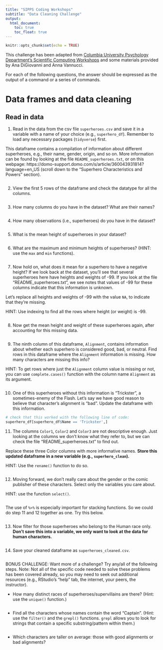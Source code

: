 ```yaml
---
title: "SIPPS Coding Workshops"
subtitle: "Data Cleaning Challenge"
output:
  html_document:
    toc: true
    toc_float: true
---
```


```r
knitr::opts_chunk$set(echo = TRUE)
```

This challenge has been adapted from [Columbia University Psychology Department's Scientific Computing Workshops](https://cu-psych-computing.github.io/cu-psych-comp-tutorial/){target="_blank"} and some materials provided by Ana DiGiovanni and Anna Vannucci. 

For each of the following questions, the answer should be expressed as the output of a command or a series of commands.

# Data frames and data cleaning

## Read in data

1. Read in the data from the csv file `superheroes.csv` and save it in a variable with a name of your choice (e.g., `superhero_df`). Remember to load any necessary packages (`tidyverse`) first. 

This dataframe contains a compilation of information about different superheroes, e.g., their name, gender, origin, and so on. More information can be found by looking at the file `README_superheroes.txt`, or on this webpage: https://domo-support.domo.com/s/article/360043931814?language=en_US (scroll down to the "Superhero Characteristics and Powers" section).

```r


```

2. View the first 5 rows of the dataframe and check the datatype for all the columns.

```r


```

3. How many columns do you have in the dataset? What are their names?

```r


```

4. How many observations (i.e., superheroes) do you have in the dataset?

```r


```

5. What is the mean height of superheroes in your dataset?

```r


```

6. What are the maximum and minimum heights of superheroes? (HINT: use the `max` and `min` functions).

```r


```

7. Now hold on, what does it mean for a superhero to have a negative height? If we look back at the dataset, you'll see that several superheroes here have heights and weights of -99. If you look at the file "README_superheroes.txt", we see notes that values of -99 for these columns indicate that this information is unknown.

Let's replace all heights and weights of -99 with the value `NA`, to indicate that they're missing.

HINT: Use indexing to find all the rows where height (or weight) is -99.

```r


```

8. Now get the mean height and weight of these superheroes again, after accounting for this missing data.

```r


```

9. The ninth column of this dataframe, `Alignment`, contains information about whether each superhero is considered good, bad, or neutral. Find rows in this dataframe where the `Alignment` information is missing. How many characters are missing this info?

HINT: To get rows where just the `Alignment` column value is missing or not, you can use `complete.cases()` function with the column name `Alignment` as its argument.

```r


```

10. One of this superheroes without this information is "Trickster", a sometimes-enemy of the Flash. Let's say we have good reason to believe that character's alignment is "bad". Update the dataframe with this information.

```r


# check that this worked with the following line of code:
superhero_df[superhero_df$Name == 'Trickster',]

```

11. The columns `Color1`, `Color2` and `Color3` are not descriptive enough. Just looking at the columns we don't know what they refer to, but we can check the file "README_superheroes.txt" to find out.

Replace these three Color columns with more informative names. **Store this updated dataframe in a new variable (e.g., `superhero_clean`).**

HINT: Use the `rename()` function to do so.

```r


```

12. Moving forward, we don't really care about the gender or the comic publisher of these characters. Select only the variables you care about.

HINT: use the function `select()`.

```r


```

The use of `%>%` is especially important for stacking functions. So we could do step 11 and 12 together as one. Try this below.

```r


```

13. Now filter for those superheroes who belong to the Human race only. **Don't save this into a variable, we only want to look at the data for human characters.**

```r

  
```

14. Save your cleaned dataframe as `superheroes_cleaned.csv`.

```r


```


BONUS CHALLENGE: Want more of a challenge? Try any/all of the following steps. Note: Not all of the specific code needed to solve these problems has been covered already, so you may need to seek out additional resources (e.g., RStudio's "help" tab, the internet, your peers, the instructor).

- How many distinct races of superheroes/supervillains are there? (Hint: use the `unique()` function.)

```r


```

- Find all the characters whose names contain the word "Captain". (Hint: use the `filter()` and the `grepl()` functions. `grepl` allows you to look for strings that contain a specific substring/pattern within them.)

```r


```

- Which characters are taller on average: those with good alignments or bad alignments?

```r


```
